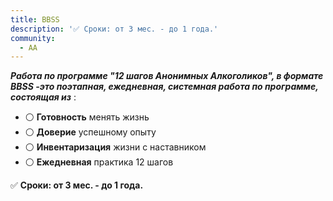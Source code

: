 ```yaml
---
title: BBSS
description: '✅ Сроки: от 3 мес. - до 1 года.'
community:
  - АА
---
```

***Работа по программе "12 шагов Анонимных Алкоголиков", в формате BBSS -это поэтапная, ежедневная, системная работа по программе, состоящая из*** :

* ⚪️ **Готовность** менять жизнь
* ⚪️ **Доверие** успешному опыту
* ⚪️ **Инвентаризация** жизни с наставником
* ⚪️ **Ежедневная** практика 12 шагов

✅ **Сроки: от 3 мес. - до 1 года.**
